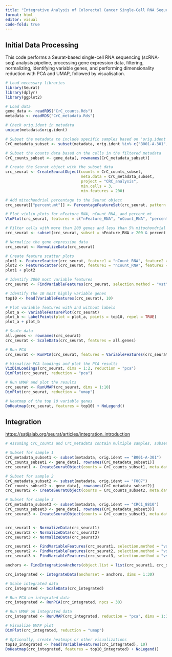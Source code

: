 ```yaml
---
title: "Integrative Analysis of Colorectal Cancer Single-Cell RNA Sequencing Data"
format: html
editor: visual
code-fold: true
---
```


## Initial Data Processing

This code performs a Seurat-based single-cell RNA sequencing (scRNA-seq) analysis pipeline, processing gene expression data, filtering, normalizing, identifying variable genes, and performing dimensionality reduction with PCA and UMAP, followed by visualisation.

```r
# Load necessary libraries
library(Seurat)
library(dplyr)
library(ggplot2)

# Load data
gene_data <- readRDS("CrC_counts.Rds")
metadata <- readRDS("CrC_metadata.Rds")

# Check orig.ident in metadata
unique(metadata$orig.ident)

# Subset the metadata to include specific samples based on 'orig.ident'
CrC_metadata_subset <- subset(metadata, orig.ident %in% c("B001-A-301", "F007", "CRC1_8810"))

# Subset the counts data based on the cells in the filtered metadata
CrC_counts_subset <- gene_data[, rownames(CrC_metadata_subset)]

# Create the Seurat object with the subset data
crc_seurat <- CreateSeuratObject(counts = CrC_counts_subset, 
                                 meta.data = CrC_metadata_subset, 
                                 project = "CRC_analysis", 
                                 min.cells = 3, 
                                 min.features = 200)

# Add mitochondrial percentage to the Seurat object
crc_seurat[["percent.mt"]] <- PercentageFeatureSet(crc_seurat, pattern = "^MT-")

# Plot violin plots for nFeature_RNA, nCount_RNA, and percent.mt
VlnPlot(crc_seurat, features = c("nFeature_RNA", "nCount_RNA", "percent.mt"), ncol = 3)

# Filter cells with more than 200 genes and less than 5% mitochondrial content
crc_seurat <- subset(crc_seurat, subset = nFeature_RNA > 200 & percent.mt < 5)

# Normalize the gene expression data
crc_seurat <- NormalizeData(crc_seurat)

# Create feature scatter plots
plot1 <- FeatureScatter(crc_seurat, feature1 = "nCount_RNA", feature2 = "percent.mt")
plot2 <- FeatureScatter(crc_seurat, feature1 = "nCount_RNA", feature2 = "nFeature_RNA")
plot1 + plot2

# Identify 2000 most variable features
crc_seurat <- FindVariableFeatures(crc_seurat, selection.method = "vst", nfeatures = 2000)

# Identify the 10 most highly variable genes
top10 <- head(VariableFeatures(crc_seurat), 10)

# Plot variable features with and without labels
plot_a <- VariableFeaturePlot(crc_seurat)
plot_b <- LabelPoints(plot = plot_a, points = top10, repel = TRUE)
plot_a + plot_b

# Scale data
all.genes <- rownames(crc_seurat)
crc_seurat <- ScaleData(crc_seurat, features = all.genes)

# Run PCA
crc_seurat <- RunPCA(crc_seurat, features = VariableFeatures(crc_seurat))

# Visualize PCA loadings and plot the PCA results
VizDimLoadings(crc_seurat, dims = 1:2, reduction = "pca")
DimPlot(crc_seurat, reduction = "pca")

# Run UMAP and plot the results
crc_seurat <- RunUMAP(crc_seurat, dims = 1:10)
DimPlot(crc_seurat, reduction = "umap")

# Heatmap of the top 10 variable genes
DoHeatmap(crc_seurat, features = top10) + NoLegend()

```

## Integration

<https://satijalab.org/seurat/articles/integration_introduction>

```r

# Assuming CrC_counts and CrC_metadata contain multiple samples, subset each sample

# Subset for sample 1
CrC_metadata_subset1 <- subset(metadata, orig.ident == "B001-A-301")
CrC_counts_subset1 <- gene_data[, rownames(CrC_metadata_subset1)]
crc_seurat1 <- CreateSeuratObject(counts = CrC_counts_subset1, meta.data = CrC_metadata_subset1)

# Subset for sample 2
CrC_metadata_subset2 <- subset(metadata, orig.ident == "F007")
CrC_counts_subset2 <- gene_data[, rownames(CrC_metadata_subset2)]
crc_seurat2 <- CreateSeuratObject(counts = CrC_counts_subset2, meta.data = CrC_metadata_subset2)

# Subset for sample 3
CrC_metadata_subset3 <- subset(metadata, orig.ident == "CRC1_8810")
CrC_counts_subset3 <- gene_data[, rownames(CrC_metadata_subset3)]
crc_seurat3 <- CreateSeuratObject(counts = CrC_counts_subset3, meta.data = CrC_metadata_subset3)


crc_seurat1 <- NormalizeData(crc_seurat1)
crc_seurat2 <- NormalizeData(crc_seurat2)
crc_seurat3 <- NormalizeData(crc_seurat3)

crc_seurat1 <- FindVariableFeatures(crc_seurat1, selection.method = "vst", nfeatures = 2000)
crc_seurat2 <- FindVariableFeatures(crc_seurat2, selection.method = "vst", nfeatures = 2000)
crc_seurat3 <- FindVariableFeatures(crc_seurat3, selection.method = "vst", nfeatures = 2000)

anchors <- FindIntegrationAnchors(object.list = list(crc_seurat1, crc_seurat2, crc_seurat3), dims = 1:30)

crc_integrated <- IntegrateData(anchorset = anchors, dims = 1:30)

# Scale integrated data
crc_integrated <- ScaleData(crc_integrated)

# Run PCA on integrated data
crc_integrated <- RunPCA(crc_integrated, npcs = 30)

# Run UMAP on integrated data
crc_integrated <- RunUMAP(crc_integrated, reduction = "pca", dims = 1:30)

# Visualize UMAP plot
DimPlot(crc_integrated, reduction = "umap")

# Optionally, create heatmaps or other visualizations
top10_integrated <- head(VariableFeatures(crc_integrated), 10)
DoHeatmap(crc_integrated, features = top10_integrated) + NoLegend()



```
